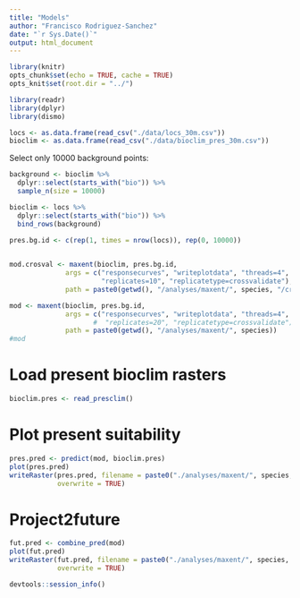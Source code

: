 ```yaml
---
title: "Models"
author: "Francisco Rodriguez-Sanchez"
date: "`r Sys.Date()`"
output: html_document
---
```


```r
library(knitr)
opts_chunk$set(echo = TRUE, cache = TRUE)
opts_knit$set(root.dir = "../")
```


```r
library(readr)
library(dplyr)
library(dismo)

```

```r
locs <- as.data.frame(read_csv("./data/locs_30m.csv"))
bioclim <- as.data.frame(read_csv("./data/bioclim_pres_30m.csv"))
```

Select only 10000 background points:

```r
background <- bioclim %>%
  dplyr::select(starts_with("bio")) %>%
  sample_n(size = 10000)

bioclim <- locs %>%
  dplyr::select(starts_with("bio")) %>%
  bind_rows(background)

pres.bg.id <- c(rep(1, times = nrow(locs)), rep(0, 10000))
  
```



```r
mod.crosval <- maxent(bioclim, pres.bg.id, 
              args = c("responsecurves", "writeplotdata", "threads=4", "nothreshold",
                       "replicates=10", "replicatetype=crossvalidate"),
              path = paste0(getwd(), "/analyses/maxent/", species, "/crosval"))
```


```r
mod <- maxent(bioclim, pres.bg.id, 
              args = c("responsecurves", "writeplotdata", "threads=4", "nothreshold"),
                     #  "replicates=20", "replicatetype=crossvalidate"),
              path = paste0(getwd(), "/analyses/maxent/", species))
#mod
```


# Load present bioclim rasters

```r
bioclim.pres <- read_presclim()
```



# Plot present suitability
```r
pres.pred <- predict(mod, bioclim.pres)
plot(pres.pred)
writeRaster(pres.pred, filename = paste0("./analyses/maxent/", species, "/", species, "_proj_pres.grd"),
            overwrite = TRUE)
```


# Project2future
```r
fut.pred <- combine_pred(mod)
plot(fut.pred)
writeRaster(fut.pred, filename = paste0("./analyses/maxent/", species, "/", species, "_proj_fut.grd"),
            overwrite = TRUE)
```


```r
devtools::session_info()
```

